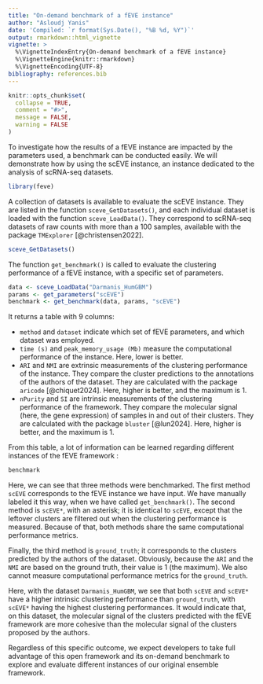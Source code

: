 ```yaml
---
title: "On-demand benchmark of a fEVE instance"
author: "Asloudj Yanis"
date: 'Compiled: `r format(Sys.Date(), "%B %d, %Y")`'
output: rmarkdown::html_vignette
vignette: >
  %\VignetteIndexEntry{On-demand benchmark of a fEVE instance}
  %\VignetteEngine{knitr::rmarkdown}
  %\VignetteEncoding{UTF-8}
bibliography: references.bib
---
```


```r
knitr::opts_chunk$set(
  collapse = TRUE,
  comment = "#>",
  message = FALSE,
  warning = FALSE
)
```

To investigate how the results of a fEVE instance are impacted by the parameters used, a benchmark can be conducted easily.
We will demonstrate how by using the scEVE instance, an instance dedicated to the analysis of scRNA-seq datasets.

```r
library(feve)
```

A collection of datasets is available to evaluate the scEVE instance.
They are listed in the function `sceve_GetDatasets()`, and each individual dataset is loaded with the function `sceve_LoadData()`.
They correspond to scRNA-seq datasets of raw counts with more than a 100 samples, available with the package `TMExplorer` [@christensen2022].

```r
sceve_GetDatasets()
```

The function `get_benchmark()` is called to evaluate the clustering performance of a fEVE instance, with a specific set of parameters.

```r
data <- sceve_LoadData("Darmanis_HumGBM")
params <- get_parameters("scEVE")
benchmark <- get_benchmark(data, params, "scEVE")
```

It returns a table with 9 columns:

-   `method` and `dataset` indicate which set of fEVE parameters, and which dataset was employed.
-   `time (s)` and `peak_memory_usage (Mb)` measure the computational performance of the instance. Here, lower is better.
-   `ARI` and `NMI` are extrinsic measurements of the clustering performance of the instance. They compare the cluster predictions to the annotations of the authors of the dataset. They are calculated with the package `aricode` [@chiquet2024]. Here, higher is better, and the maximum is 1.
-   `nPurity` and `SI` are intrinsic measurements of the clustering performance of the framework. They compare the molecular signal (here, the gene expression) of samples in and out of their clusters. They are calculated with the package `bluster` [@lun2024]. Here, higher is better, and the maximum is 1.

From this table, a lot of information can be learned regarding different instances of the fEVE framework :

```r
benchmark
```

Here, we can see that three methods were benchmarked.
The first method `scEVE` corresponds to the fEVE instance we have input.
We have manually labeled it this way, when we have called `get_benchmark()`.
The second method is `scEVE*`, with an asterisk; it is identical to `scEVE`, except that the leftover clusters are filtered out when the clustering performance is measured. Because of that, both methods share the same computational performance metrics. 

Finally, the third method is `ground_truth`; it corresponds to the clusters predicted by the authors of the dataset. Obviously, because the `ARI` and the `NMI` are based on the ground truth, their value is 1 (the maximum). We also cannot measure computational performance metrics for the `ground_truth`.

Here, with the dataset `Darmanis_HumGBM`, we see that both `scEVE` and `scEVE*` have a higher intrinsic clustering performance than `ground_truth`, with `scEVE*` having the highest clustering performances.
It would indicate that, on this dataset, the molecular signal of the clusters predicted with the fEVE framework are more cohesive than the molecular signal of the clusters proposed by the authors.

Regardless of this specific outcome, we expect developers to take full advantage of this open framework and its on-demand benchmark to explore and evaluate different instances of our original ensemble framework.
